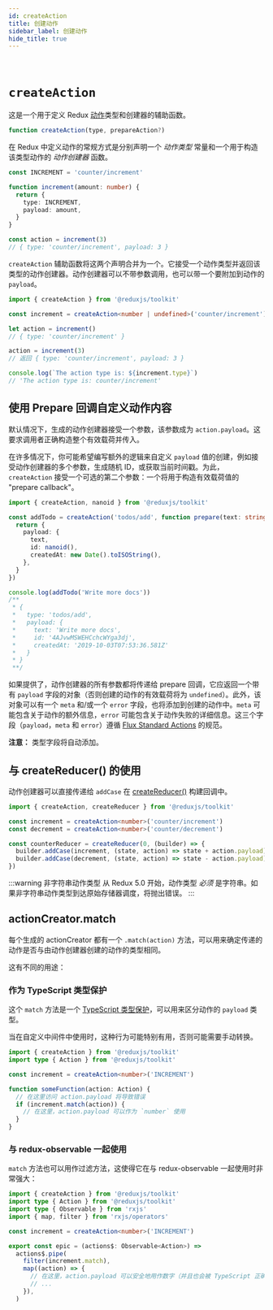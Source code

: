 ```yaml
---
id: createAction
title: 创建动作
sidebar_label: 创建动作
hide_title: true
---
```


&nbsp;

# `createAction`

这是一个用于定义 Redux [动作](https://redux.js.org/basics/actions)类型和创建器的辅助函数。

```js
function createAction(type, prepareAction?)
```

在 Redux 中定义动作的常规方式是分别声明一个 _动作类型_ 常量和一个用于构造该类型动作的 _动作创建器_ 函数。

```ts
const INCREMENT = 'counter/increment'

function increment(amount: number) {
  return {
    type: INCREMENT,
    payload: amount,
  }
}

const action = increment(3)
// { type: 'counter/increment', payload: 3 }
```

`createAction` 辅助函数将这两个声明合并为一个。它接受一个动作类型并返回该类型的动作创建器。动作创建器可以不带参数调用，也可以带一个要附加到动作的 `payload`。

```ts
import { createAction } from '@reduxjs/toolkit'

const increment = createAction<number | undefined>('counter/increment')

let action = increment()
// { type: 'counter/increment' }

action = increment(3)
// 返回 { type: 'counter/increment', payload: 3 }

console.log(`The action type is: ${increment.type}`)
// 'The action type is: counter/increment'
```

## 使用 Prepare 回调自定义动作内容

默认情况下，生成的动作创建器接受一个参数，该参数成为 `action.payload`。这要求调用者正确构造整个有效载荷并传入。

在许多情况下，你可能希望编写额外的逻辑来自定义 `payload` 值的创建，例如接受动作创建器的多个参数，生成随机 ID，或获取当前时间戳。为此，`createAction` 接受一个可选的第二个参数：一个将用于构造有效载荷值的 "prepare callback"。

```ts
import { createAction, nanoid } from '@reduxjs/toolkit'

const addTodo = createAction('todos/add', function prepare(text: string) {
  return {
    payload: {
      text,
      id: nanoid(),
      createdAt: new Date().toISOString(),
    },
  }
})

console.log(addTodo('Write more docs'))
/**
 * {
 *   type: 'todos/add',
 *   payload: {
 *     text: 'Write more docs',
 *     id: '4AJvwMSWEHCchcWYga3dj',
 *     createdAt: '2019-10-03T07:53:36.581Z'
 *   }
 * }
 **/
```

如果提供了，动作创建器的所有参数都将传递给 prepare 回调，它应返回一个带有 `payload` 字段的对象（否则创建的动作的有效载荷将为 `undefined`）。此外，该对象可以有一个 `meta` 和/或一个 `error` 字段，也将添加到创建的动作中。`meta` 可能包含关于动作的额外信息，`error` 可能包含关于动作失败的详细信息。这三个字段（`payload`，`meta` 和 `error`）遵循 [Flux Standard Actions](https://github.com/redux-utilities/flux-standard-action#actions) 的规范。

**注意：** 类型字段将自动添加。

## 与 createReducer() 的使用

动作创建器可以直接传递给 `addCase` 在 [createReducer()](createReducer.mdx) 构建回调中。

```ts
import { createAction, createReducer } from '@reduxjs/toolkit'

const increment = createAction<number>('counter/increment')
const decrement = createAction<number>('counter/decrement')

const counterReducer = createReducer(0, (builder) => {
  builder.addCase(increment, (state, action) => state + action.payload)
  builder.addCase(decrement, (state, action) => state - action.payload)
})
```

:::warning 非字符串动作类型
从 Redux 5.0 开始，动作类型 _必须_ 是字符串。如果非字符串动作类型到达原始存储器调度，将抛出错误。
:::

## actionCreator.match

每个生成的 actionCreator 都有一个 `.match(action)` 方法，可以用来确定传递的动作是否与由动作创建器创建的动作的类型相同。

这有不同的用途：

### 作为 TypeScript 类型保护

这个 `match` 方法是一个 [TypeScript 类型保护](https://www.typescriptlang.org/docs/handbook/2/narrowing.html#using-type-predicates)，可以用来区分动作的 `payload` 类型。

当在自定义中间件中使用时，这种行为可能特别有用，否则可能需要手动转换。

```ts
import { createAction } from '@reduxjs/toolkit'
import type { Action } from '@reduxjs/toolkit'

const increment = createAction<number>('INCREMENT')

function someFunction(action: Action) {
  // 在这里访问 action.payload 将导致错误
  if (increment.match(action)) {
    // 在这里，action.payload 可以作为 `number` 使用
  }
}
```

### 与 redux-observable 一起使用

`match` 方法也可以用作过滤方法，这使得它在与 redux-observable 一起使用时非常强大：

```ts
import { createAction } from '@reduxjs/toolkit'
import type { Action } from '@reduxjs/toolkit'
import type { Observable } from 'rxjs'
import { map, filter } from 'rxjs/operators'

const increment = createAction<number>('INCREMENT')

export const epic = (actions$: Observable<Action>) =>
  actions$.pipe(
    filter(increment.match),
    map((action) => {
      // 在这里，action.payload 可以安全地用作数字（并且也会被 TypeScript 正确推断）
      // ...
    }),
  )
```
